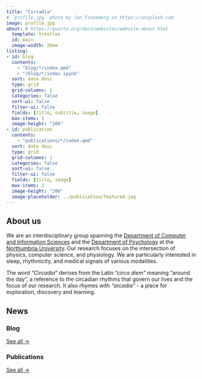 ```yaml
---
title: "Circadia"
# `profile.jpg` photo by Jan Tinneberg on https://unsplash.com
image: profile.jpg
about: # https://quarto.org/docs/websites/website-about.html
  template: trestles
  id: main
  image-width: 20em
listing: 
- id: blog
  contents: 
    - "blog/*/index.qmd"
    - "/blog/*/index.ipynb"
  sort: date desc
  type: grid
  grid-columns: 1
  categories: false
  sort-ui: false
  filter-ui: false
  fields: [title, subtitle, image]
  max-items: 1
  image-height: "200"
- id: publication
  contents: 
    - "publications/*/index.qmd"
  sort: date desc
  type: grid
  grid-columns: 1
  categories: false
  sort-ui: false
  filter-ui: false
  fields: [title, image]
  max-items: 1
  image-height: "200"
  image-placeholder: ../publication/featured.jpg
---
```


:::{#main}

## About us

We are an interdisciplinary group spanning the [Department of Computer and Information Sciences](https://www.northumbria.ac.uk/about-us/academic-departments/computer-and-information-sciences/) and the [Department of Psychology](https://www.northumbria.ac.uk/about-us/academic-departments/psychology/) at the [Northumbria University](https://www.northumbria.ac.uk). Our research focuses on the intersection of physics, computer science, and physiology. We are particularly interested in sleep, rhythmicity, and medical signals of various modalities.

The word *"Circadia"* derives from the Latin *"circa diem"* meaning "around the day", a reference to the circadian rhythms that govern our lives and the focus of our research. It also rhymes with *"arcadia"* - a place for exploration, discovery and learning.

::: 

## News

:::: {.grid}


::: {.g-col-6}
### Blog
::: {#blog}
:::
[See all &rarr;](blog.html){.about-links .subtitle}
:::

::: {.g-col-6}
### Publications
::: {#publication}
:::
[See all &rarr;](publications.html){.about-links .subtitle}
:::

::::